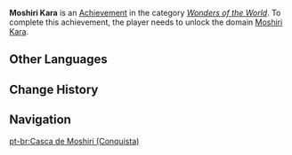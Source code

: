 {{Achievement Infobox
|title        = Moshiri Kara
|id           = 81180
|order id     = 1166
|category     = Wonders of the World
|description  = Unlock [[Moshiri Kara]].
|requirements = 
|primogems    = 5
|tracking     = 
|hidden       = 1
|topic        = Domains
|type         = Exploration
}}
'''Moshiri Kara''' is an [[Achievement]] in the category ''[[Wonders of the World]]''. To complete this achievement, the player needs to unlock the domain [[Moshiri Kara]].
<!--
==Trivia==

==Video Guides==
{{EVT
|video1   = 
|caption1 = 
}}
-->
==Other Languages==
{{Transclude|Moshiri Kara|Other Languages}}

==Change History==
{{Change History|2.2}}
<!--
==References==
{{Reflist}}
-->
==Navigation==
{{Achievement Navbox|Wonders of the World|Exploration}}

[[pt-br:Casca de Moshiri (Conquista)]]